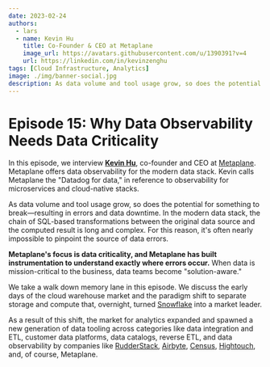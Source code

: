 ```yaml
---
date: 2023-02-24
authors:
  - lars
  - name: Kevin Hu
    title: Co-Founder & CEO at Metaplane
    image_url: https://avatars.githubusercontent.com/u/1390391?v=4
    url: https://linkedin.com/in/kevinzenghu
tags: [Cloud Infrastructure, Analytics]
image: ./img/banner-social.jpg
description: As data volume and tool usage grow, so does the potential for something to break—resulting in errors and data downtime. In the modern data stack, the chain of SQL-based transformations between the original data source and the computed result is long and complex. For this reason, it's often nearly impossible to pinpoint the source of data errors. Metaplane has built instrumentation to understand exactly where errors occur.
---
```


# Episode 15: Why Data Observability Needs Data Criticality

In this episode, we interview [**Kevin Hu**](https://linkedin.com/in/kevinzenghu), co-founder and CEO at [Metaplane](https://metaplane.dev). Metaplane offers data observability for the modern data stack. Kevin calls Metaplane the "Datadog for data," in reference to observability for microservices and cloud-native stacks.

As data volume and tool usage grow, so does the potential for something to break—resulting in errors and data downtime. In the modern data stack, the chain of SQL-based transformations between the original data source and the computed result is long and complex. For this reason, it's often nearly impossible to pinpoint the source of data errors.

**Metaplane's focus is data criticality, and Metaplane has built instrumentation to understand exactly where errors occur.** When data is mission-critical to the business, data teams become "solution-aware."

We take a walk down memory lane in this episode. We discuss the early days of the cloud warehouse market and the paradigm shift to separate storage and compute that, overnight, turned [Snowflake](https://snowflake.com) into a market leader.

As a result of this shift, the market for analytics expanded and spawned a new generation of data tooling across categories like data integration and ETL, customer data platforms, data catalogs, reverse ETL, and data observability by companies like [RudderStack](https://rudderstack.com), [Airbyte](https://airbyte.com), [Census](https://getcensus.com), [Hightouch](https://hightouch.com), and, of course, Metaplane.

<YoutubeEmbed id="2zMU-uCiA_s" title={metadata.title} date={metadata.date} description={metadata.description} />
